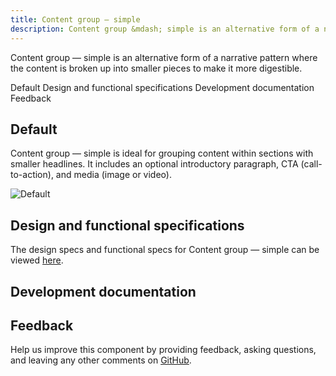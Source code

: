 ```yaml
---
title: Content group – simple
description: Content group &mdash; simple is an alternative form of a narrative pattern where the content is broken up into smaller pieces to make it more digestible.
---
```



<PageDescription>

Content group &mdash; simple is an alternative form of a narrative pattern where the content is broken up into smaller pieces to make it more digestible.

</PageDescription>

<AnchorLinks>

<AnchorLink>Default</AnchorLink>
<AnchorLink>Design and functional specifications</AnchorLink>
<AnchorLink>Development documentation</AnchorLink>
<AnchorLink>Feedback</AnchorLink>

</AnchorLinks>

## Default
Content group &mdash; simple is ideal for grouping content within sections with smaller headlines. It includes an optional introductory paragraph, CTA (call-to-action), and media (image or video). 

![Default](../../images/pattern/content-group-simple/default.jpg)

## Design and functional specifications

The design specs and functional specs for Content group &mdash; simple can be viewed <a href="https://ibm.box.com/s/bkqyb6nzix46vfsy8b0cyg79c3fs0lac" target="_blank">here</a>.

## Development documentation

<ComponentStatus name="Content group - simple" type="layout" />

## Feedback

Help us improve this component by providing feedback, asking questions, and leaving any other comments on <a href="https://github.com/carbon-design-system/carbon-for-ibm-dotcom" target="_blank">GitHub</a>.

